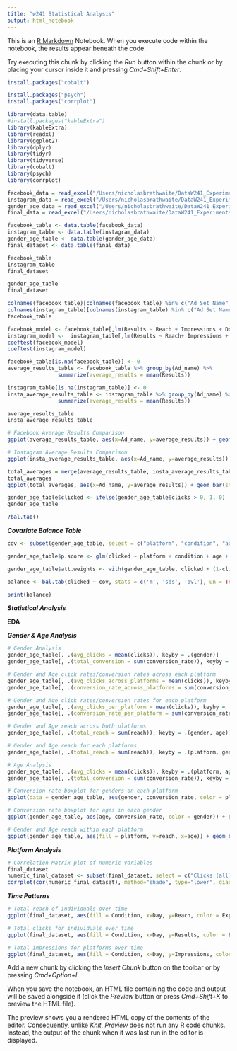 ```yaml
---
title: "w241 Statistical Analysis"
output: html_notebook
---
```


This is an [R Markdown](http://rmarkdown.rstudio.com) Notebook. When you execute code within the notebook, the results appear beneath the code. 

Try executing this chunk by clicking the *Run* button within the chunk or by placing your cursor inside it and pressing *Cmd+Shift+Enter*. 
```r
install.packages("cobalt")
```

```r
install.packages("psych")
install.packages("corrplot")
```

```r
library(data.table)
#install.packages("kableExtra")
library(kableExtra)
library(readxl)
library(ggplot2)
library(dplyr)
library(tidyr)
library(tidyverse)
library(cobalt)
library(psych)
library(corrplot)
```

```r
facebook_data = read_excel("/Users/nicholasbrathwaite/DataW241_Experiments/Data (3).xlsx", sheet=7)
instagram_data = read_excel("/Users/nicholasbrathwaite/DataW241_Experiments/Data (3).xlsx", sheet=9)
gender_age_data = read_excel("/Users/nicholasbrathwaite/DataW241_Experiments/Data (3).xlsx", sheet=3)
final_data = read_excel("/Users/nicholasbrathwaite/DataW241_Experiments/Data (3).xlsx", sheet=2)
```

```r
facebook_table <- data.table(facebook_data)
instagram_table <- data.table(instagram_data)
gender_age_table <- data.table(gender_age_data)
final_dataset <- data.table(final_data)
```

```r
facebook_table
instagram_table
final_dataset
```

```r
gender_age_table
final_dataset
```

```r
colnames(facebook_table)[colnames(facebook_table) %in% c("Ad Set Name", "Amount spent (USD)", "Cost per result")] <- c("Ad_name", "Dollars", "Cost_per_Ad")
colnames(instagram_table)[colnames(instagram_table) %in% c("Ad Set Name","Amount spent (USD)", "Cost per result")] <- c("Ad_name", "Dollars", "Cost_per_Ad")
facebook_table
```

```r
facebook_model <- facebook_table[,lm(Results ~ Reach + Impressions + Dollars + Cost_per_Ad)]
instagram_model <-  instagram_table[,lm(Results ~ Reach+ Impressions + Dollars + Cost_per_Ad)]
coeftest(facebook_model)
coeftest(instagram_model)
```

```r
facebook_table[is.na(facebook_table)] <- 0
average_results_table <- facebook_table %>% group_by(Ad_name) %>%
                summarize(average_results = mean(Results))

instagram_table[is.na(instagram_table)] <- 0
insta_average_results_table <- instagram_table %>% group_by(Ad_name) %>%
                summarize(average_results = mean(Results))

average_results_table
insta_average_results_table 
```

```r
# Facebook Average Results Comparison
ggplot(average_results_table, aes(x=Ad_name, y=average_results)) + geom_bar(stat='identity', fill = "lightblue") + theme_gray() + labs(title = "Average Results for Facebook Ads")
```

```r
# Instagram Average Results Comparison
ggplot(insta_average_results_table, aes(x=Ad_name, y=average_results)) + geom_bar(stat='identity', fill = "lightblue") +theme_gray()+ labs(title = "Average Results for Instagram Ads")
```

```r
total_averages = merge(average_results_table, insta_average_results_table, all=TRUE)
total_averages
ggplot(total_averages, aes(x=Ad_name, y=average_results)) + geom_bar(stat='identity', fill = "lightblue") +theme_gray()+ labs(title = "Average Results for Ad type on each Platform")
```

```r
gender_age_table$clicked <- ifelse(gender_age_table$clicks > 0, 1, 0)
gender_age_table
```

```r
?bal.tab()
```

***Covariate Balance Table***
```r
cov <- subset(gender_age_table, select = c("platform", "condition", "age", "gender", "clicks", "reach", "conversion_rate"))

gender_age_table$p.score <- glm(clicked ~ platform + condition + age + gender + reach + conversion_rate, data = gender_age_table, family = "binomial")$fitted.values

gender_age_table$att.weights <- with(gender_age_table, clicked + (1-clicked) * p.score/(1-p.score))

balance <- bal.tab(clicked ~ cov, stats = c('m', 'sds', 'ovl'), un = TRUE, int = TRUE, disp.means = TRUE, disp.sds = TRUE, data = gender_age_table, title = "Covariates for Advertisment Experiment")

print(balance)
```

***Statistical Analysis***

**EDA**

***Gender & Age Analysis***
```r
# Gender Analysis
gender_age_table[, .(avg_clicks = mean(clicks)), keyby = .(gender)]
gender_age_table[, .(total_conversion = sum(conversion_rate)), keyby = .(gender)]

# Gender and Age click rates/conversion rates across each platform
gender_age_table[, .(avg_clicks_across_platforms = mean(clicks)), keyby = .(gender, age)]
gender_age_table[, .(conversion_rate_across_platforms = sum(conversion_rate)), keyby = .(gender, age)]

# Gender and Age click rates/conversion rates for each platform
gender_age_table[, .(avg_clicks_per_platform = mean(clicks)), keyby = .(platform, gender, age)]
gender_age_table[, .(conversion_rate_per_platform = sum(conversion_rate)), keyby = .(platform, gender, age)]

# Gender and Age reach across both platforms
gender_age_table[, .(total_reach = sum(reach)), keyby = .(gender, age)]

# Gender and Age reach for each platforms
gender_age_table[, .(total_reach = sum(reach)), keyby = .(platform, gender, age)]

# Age Analysis
gender_age_table[, .(avg_clicks = mean(clicks)), keyby = .(platform, age)]
gender_age_table[, .(total_conversion = sum(conversion_rate)), keyby = .(platform, age)]
```

```r
# Conversion rate boxplot for genders on each platform
ggplot(data = gender_age_table, aes(gender, conversion_rate, color = platform)) + geom_boxplot() + labs(title = "Conversion Rate between Male & Femal Users on Facebook and Instagram")
```

```r
# Conversion rate boxplot for ages in each gender
ggplot(gender_age_table, aes(age, conversion_rate, color = gender)) + geom_boxplot() + labs(title="Conversion Rate between different age groups of Men & Women")
```

```r
# Gender and Age reach within each platform
ggplot(gender_age_table, aes(fill = platform, y=reach, x=age)) + geom_bar(position="dodge", stat="identity") + labs(title= "Total Reach of targeted age groups on Facebook & Instagram")
```

***Platform Analysis***
```r
# Correlation Matrix plot of numeric variables
final_dataset
numeric_final_dataset <- subset(final_dataset, select = c("Clicks (all)", "Link clicks", "Reach", "Impressions", "Frequency", "Results"))
corrplot(cor(numeric_final_dataset), method="shade", type="lower", diag=TRUE, tl.col = "black", bg="white", title="Metrics Correlation Plot")
```

***Time Patterns***
```r
# Total reach of individuals over time
ggplot(final_dataset, aes(fill = Condition, x=Day, y=Reach, color = Experiment)) + geom_line(aes(linetype=Condition)) + labs(title="Total Individuals Reached per Platform over time")
```

```r
# Total clicks for individuals over time
ggplot(final_dataset, aes(fill = Condition, x=Day, y=Results, color = Experiment)) + geom_line(aes(linetype=Condition)) + labs(title="Total Visits per Platform over time")
```

```r
# Total impressions for platforms over time
ggplot(final_dataset, aes(fill = Condition, x=Day, y=Impressions, color = Experiment)) + geom_line(aes(linetype=Condition)) + labs(title="Total Impressions per Platform over time")
```

Add a new chunk by clicking the *Insert Chunk* button on the toolbar or by pressing *Cmd+Option+I*.

When you save the notebook, an HTML file containing the code and output will be saved alongside it (click the *Preview* button or press *Cmd+Shift+K* to preview the HTML file). 

The preview shows you a rendered HTML copy of the contents of the editor. Consequently, unlike *Knit*, *Preview* does not run any R code chunks. Instead, the output of the chunk when it was last run in the editor is displayed.

